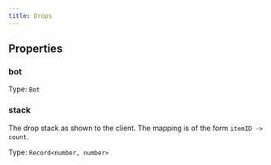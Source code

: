 ```yaml
---
title: Drops
---
```



## Properties
### bot




Type: `Bot`


### stack <Badge text="Getter" size="small" />	


The drop stack as shown to the client. The mapping is of the form `itemID -> count`.


Type: `Record<number, number>`

